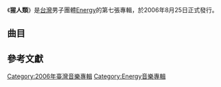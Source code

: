 {{Infobox album 
| Name           = 猩人類
| Type           = 專輯
| Artist         = [[Energy|Energy]]
| Cover          = 
| Alt            = 
| Released       = 2006年8月25日
| Recorded       = 2006年
| Genre          = [[華語流行音樂|華語流行音樂]]
| Length         = 41分46秒
| Label          = [[環球音樂_(台灣)|環球]]<ref>[http://isrc.ncl.edu.tw/music_view.aspx?item=7551 ISRC-國際標準錄音錄影資料代碼查詢系統]</ref>
| Producer       = 
| Reviews        = 
| Last album     = [[最後的樂園|最後的樂園]]<br>（2005年）
| This album     = '''猩人類'''<br>（2006年）
| Next album     = [[天生反骨|天生反骨]]<br>（2007年）
| Misc = 
}}
《'''猩人類'''》是[[台灣|台灣]]男子團體[[Energy|Energy]]的第七張專輯，於2006年8月25日正式發行。

==曲目==
{{Tracklist
| total_length = 43:55

| music_credits = yes
| lyrics_credits = yes
| arranger_credits = yes
| producer_credits = yes
| longnote_column = yes

| title1 = 猩人類
| note1 = 
| longnote1 = 
| music1 = [[阿弟仔|阿弟仔]]
| lyrics1 = 崔惟楷
| arranger1 = [[小安|小安]]
| producer1 = [[阿弟仔|阿弟仔]]
| length1 = 4:15

| title2 = 愛失控
| note2 = 
| longnote2 = 原曲為《One》
| music2 = Kenzie
| lyrics2 = [[謝坤達|謝坤達]]
| arranger2 = 黃雨勳
| producer2 = 凌偉文
| length2 = 4:03

| title3 = 秒殺
| note3 = 
| longnote3 = ft.[[五月天|五月天]]
| music3 = [[五月天|五月天]][[陳信宏|阿信]]
| lyrics3 = [[五月天|五月天]][[石錦航|石頭]]<br/>[[五月天|五月天]][[溫尚翊|怪獸]]<br/>[[五月天|五月天]][[陳信宏|阿信]]
| arranger3 = [[五月天|五月天]][[石錦航|石頭]]<br/>[[五月天|五月天]][[溫尚翊|怪獸]]
| producer3 = [[五月天|五月天]][[石錦航|石頭]]<br/>[[五月天|五月天]][[溫尚翊|怪獸]]
| length3 = 3:55

| title4 = 無賴
| note4 = 
| longnote4 = 
| music4 = [[李榮浩|李榮浩]]
| lyrics4 = [[蔣篤全|蔣篤全]]<br/>[[張書偉|張書偉]]
| arranger4 = [[小安|小安]]
| producer4 = 畢國勇
| length4 = 4:05

| title5 = 最好
| note5 = 
| longnote5 = 
| music5 = [[周傳雄|周傳雄]]
| lyrics5 = [[張書偉|張書偉]]
| arranger5 = Terence Teo
| producer5 = [[周傳雄|周傳雄]]
| length5 = 4:50

| title6 = 愛情風向球
| note6 = 
| longnote6 = 
| music6 = [[阿弟仔|阿弟仔]]
| lyrics6 = [[阿弟仔|阿弟仔]]
| arranger6 = [[小安|小安]]
| producer6 = [[阿弟仔|阿弟仔]]
| length6 = 3:03

| title7 = 漂浮的謊言
| note7 = 
| longnote7 = 
| music7 = [[阿弟仔|阿弟仔]]
| lyrics7 = [[阿弟仔|阿弟仔]]
| arranger7 = 毛琮文<br/>[[小安|小安]]
| producer7 = [[阿弟仔|阿弟仔]]
| length7 = 4:56

| title8 = 虛假遊戲
| note8 = 
| longnote8 = 
| music8 = [[陳台證|陳台證]]
| lyrics8 = [[張書偉|張書偉]]
| arranger8 = 黃雨勳
| producer8 = 凌偉文
| length8 = 3:55

| title9 = 不在乎有沒有以後
| note9 = 
| longnote9 = 
| music9 = 小冷
| lyrics9 = 徐世珍
| arranger9 = 黃雨勳
| producer9 = 凌偉文
| length9 = 4:59

| title10 = 打敗
| note10 = 
| longnote10 = 
| music10 = [[周傳雄|周傳雄]]
| lyrics10 = 陳信榮
| arranger10 = [[周傳雄|周傳雄]]
| producer10 = [[周傳雄|周傳雄]]
| length10 = 3:45

}}
== 參考文獻 ==
{{reflist}}

{{portal bar|臺灣|音樂}}
[[Category:2006年臺灣音樂專輯|Category:2006年臺灣音樂專輯]]
[[Category:Energy音樂專輯|Category:Energy音樂專輯]]